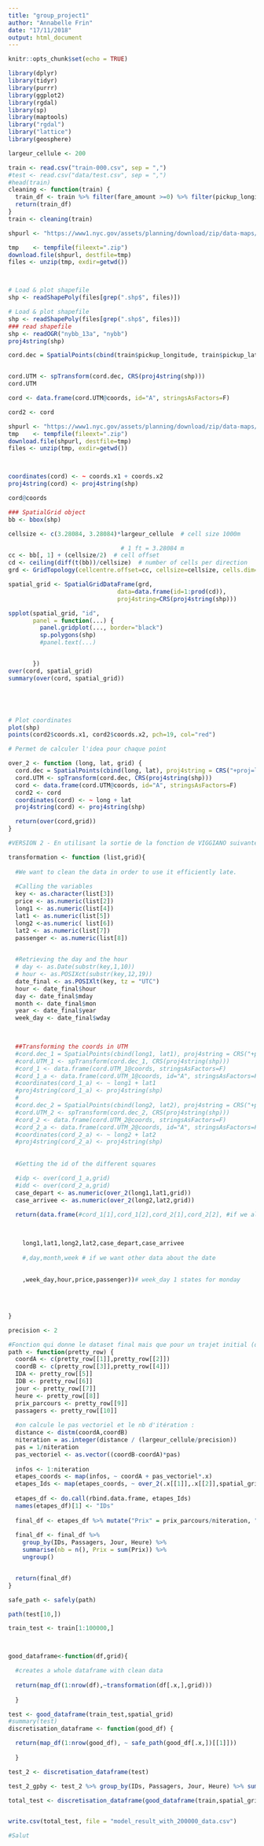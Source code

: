 ```yaml
---
title: "group_project1"
author: "Annabelle Frin"
date: "17/11/2018"
output: html_document
---
```


```r
knitr::opts_chunk$set(echo = TRUE)
```




```r
library(dplyr)
library(tidyr)
library(purrr)
library(ggplot2)
library(rgdal)
library(sp)
library(maptools)
library("rgdal")
library("lattice")
library(geosphere)

```


```r
largeur_cellule <- 200

train <- read.csv("train-000.csv", sep = ",")
#test <- read.csv("data/test.csv", sep = ",")
#head(train)
cleaning <- function(train) {
  train_df <- train %>% filter(fare_amount >=0) %>% filter(pickup_longitude > -100, pickup_longitude < -50, pickup_latitude > 20, pickup_latitude < 60, dropoff_longitude > -100, dropoff_longitude < -50, dropoff_latitude > 20, dropoff_latitude < 60)
  return(train_df)
}
train <- cleaning(train)

```

```r



shpurl <- "https://www1.nyc.gov/assets/planning/download/zip/data-maps/open-data/nybb_13a.zip"

tmp    <- tempfile(fileext=".zip")
download.file(shpurl, destfile=tmp)
files <- unzip(tmp, exdir=getwd())



# Load & plot shapefile
shp <- readShapePoly(files[grep(".shp$", files)])

# Load & plot shapefile
shp <- readShapePoly(files[grep(".shp$", files)])
### read shapefile
shp <- readOGR("nybb_13a", "nybb")
proj4string(shp) 

cord.dec = SpatialPoints(cbind(train$pickup_longitude, train$pickup_latitude), proj4string = CRS("+proj=longlat"))


cord.UTM <- spTransform(cord.dec, CRS(proj4string(shp)))
cord.UTM

cord <- data.frame(cord.UTM@coords, id="A", stringsAsFactors=F)

cord2 <- cord

shpurl <- "https://www1.nyc.gov/assets/planning/download/zip/data-maps/open-data/nybb_13a.zip"
tmp    <- tempfile(fileext=".zip")
download.file(shpurl, destfile=tmp)
files <- unzip(tmp, exdir=getwd())



coordinates(cord) <- ~ coords.x1 + coords.x2
proj4string(cord) <- proj4string(shp)

cord@coords

### SpatialGrid object
bb <- bbox(shp)

cellsize <- c(3.28084, 3.28084)*largeur_cellule  # cell size 1000m

                                # 1 ft = 3.28084 m
cc <- bb[, 1] + (cellsize/2)  # cell offset
cd <- ceiling(diff(t(bb))/cellsize)  # number of cells per direction
grd <- GridTopology(cellcentre.offset=cc, cellsize=cellsize, cells.dim=cd)

spatial_grid <- SpatialGridDataFrame(grd,
                               data=data.frame(id=1:prod(cd)),
                               proj4string=CRS(proj4string(shp)))   

spplot(spatial_grid, "id",
       panel = function(...) {
         panel.gridplot(..., border="black")
         sp.polygons(shp)
         #panel.text(...)


       })
over(cord, spatial_grid)
summary(over(cord, spatial_grid))





# Plot coordinates
plot(shp)
points(cord2$coords.x1, cord2$coords.x2, pch=19, col="red")
```

```r
# Permet de calculer l'idea pour chaque point 

over_2 <- function (long, lat, grid) {
  cord.dec = SpatialPoints(cbind(long, lat), proj4string = CRS("+proj=longlat"))
  cord.UTM <- spTransform(cord.dec, CRS(proj4string(shp)))
  cord <- data.frame(cord.UTM@coords, id="A", stringsAsFactors=F)
  cord2 <- cord
  coordinates(cord) <- ~ long + lat
  proj4string(cord) <- proj4string(shp)

  return(over(cord,grid))
}

```


```r


#VERSION 2 - En utilisant la sortie de la fonction de VIGGIANO suivante :

transformation <- function (list,grid){
  
  #We want to clean the data in order to use it efficiently late. 
  
  #Calling the variables
  key <- as.character(list[3])
  price <- as.numeric(list[2])
  long1 <- as.numeric(list[4])
  lat1 <- as.numeric(list[5])
  long2 <-as.numeric( list[6])
  lat2 <- as.numeric(list[7])
  passenger <- as.numeric(list[8])
  

  #Retrieving the day and the hour
  # day <- as.Date(substr(key,1,10))
  # hour <- as.POSIXct(substr(key,12,19))
  date_final <- as.POSIXlt(key, tz = "UTC")
  hour <- date_final$hour 
  day <- date_final$mday
  month <- date_final$mon
  year <- date_final$year
  week_day <- date_final$wday


  
  ##Transforming the coords in UTM
  #cord.dec_1 = SpatialPoints(cbind(long1, lat1), proj4string = CRS("+proj=longlat"))
  #cord.UTM_1 <- spTransform(cord.dec_1, CRS(proj4string(shp)))
  #cord_1 <- data.frame(cord.UTM_1@coords, stringsAsFactors=F)
  #cord_1_a <- data.frame(cord.UTM_1@coords, id="A", stringsAsFactors=F)
  #coordinates(cord_1_a) <- ~ long1 + lat1
  #proj4string(cord_1_a) <- proj4string(shp)
  #
  #cord.dec_2 = SpatialPoints(cbind(long2, lat2), proj4string = CRS("+proj=longlat"))
  #cord.UTM_2 <- spTransform(cord.dec_2, CRS(proj4string(shp)))
  #cord_2 <- data.frame(cord.UTM_2@coords, stringsAsFactors=F)
  #cord_2_a <- data.frame(cord.UTM_2@coords, id="A", stringsAsFactors=F)
  #coordinates(cord_2_a) <- ~ long2 + lat2
  #proj4string(cord_2_a) <- proj4string(shp)
  
  
  #Getting the id of the different squares

  #idp <- over(cord_1_a,grid)
  #idd <- over(cord_2_a,grid)
  case_depart <- as.numeric(over_2(long1,lat1,grid))
  case_arrivee <- as.numeric(over_2(long2,lat2,grid))
 
  return(data.frame(#cord_1[1],cord_1[2],cord_2[1],cord_2[2], #if we also want the UTM coords


    
    long1,lat1,long2,lat2,case_depart,case_arrivee
    
    #,day,month,week # if we want other data about the date
    
    
    ,week_day,hour,price,passenger))# week_day 1 states for monday

  
  
  
}

```

```r
precision <- 2

#Fonction qui donne le dataset final mais que pour un trajet initial (de A à B) 
path <- function(pretty_row) {
  coordA <- c(pretty_row[[1]],pretty_row[[2]])
  coordB <- c(pretty_row[[3]],pretty_row[[4]])
  IDA <- pretty_row[[5]]
  IDB <- pretty_row[[6]]
  jour <- pretty_row[[7]]
  heure <- pretty_row[[8]]
  prix_parcours <- pretty_row[[9]]
  passagers <- pretty_row[[10]]
  
  #on calcule le pas vectoriel et le nb d'itération :
  distance <- distm(coordA,coordB)
  niteration = as.integer(distance / (largeur_cellule/precision))
  pas = 1/niteration
  pas_vectoriel <- as.vector((coordB-coordA)*pas)
  
  infos <- 1:niteration
  etapes_coords <- map(infos, ~ coordA + pas_vectoriel*.x)
  etapes_Ids <- map(etapes_coords, ~ over_2(.x[[1]],.x[[2]],spatial_grid)[[1,1]])
  
  etapes_df <- do.call(rbind.data.frame, etapes_Ids)
  names(etapes_df)[1] <- "IDs"
  
  final_df <- etapes_df %>% mutate("Prix" = prix_parcours/niteration, "Passagers" = passagers, "Jour" = jour, "Heure" = heure)
  
  final_df <- final_df %>% 
    group_by(IDs, Passagers, Jour, Heure) %>% 
    summarise(nb = n(), Prix = sum(Prix)) %>% 
    ungroup()  


  return(final_df)
}

safe_path <- safely(path)

path(test[10,])
```


```r

train_test <- train[1:100000,]



good_dataframe<-function(df,grid){

  #creates a whole dataframe with clean data
  
  return(map_df(1:nrow(df),~transformation(df[.x,],grid)))
  
  }

test <- good_dataframe(train_test,spatial_grid)
#summary(test)
discretisation_dataframe <- function(good_df) {

  return(map_df(1:nrow(good_df), ~ safe_path(good_df[.x,])[[1]]))
  
  }

test_2 <- discretisation_dataframe(test)

test_2_gpby <- test_2 %>% group_by(IDs, Passagers, Jour, Heure) %>% summarise(nb = sum(nb), prix_moyen = mean(Prix)) %>% filter(is.na(IDs) == FALSE)

total_test <- discretisation_dataframe(good_dataframe(train,spatial_grid)) %>% group_by(IDs, Passagers, Jour, Heure) %>% summarise(nb = sum(nb), prix_moyen = mean(Prix)) %>% filter(is.na(IDs) == FALSE)


write.csv(total_test, file = "model_result_with_200000_data.csv")

#Salut


```


